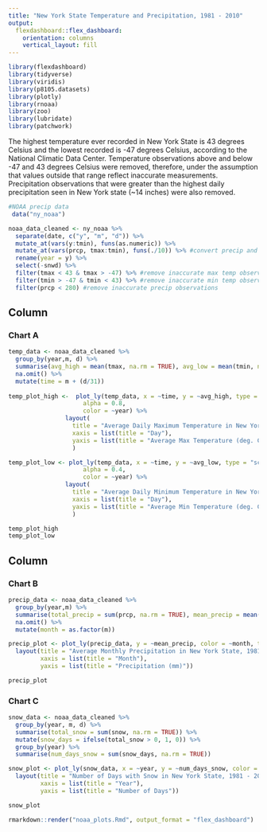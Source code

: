 ```yaml
---
title: "New York State Temperature and Precipitation, 1981 - 2010"
output: 
  flexdashboard::flex_dashboard:
    orientation: columns
    vertical_layout: fill
---
```


```r
library(flexdashboard)
library(tidyverse)
library(viridis)
library(p8105.datasets)
library(plotly)
library(rnoaa)
library(zoo)
library(lubridate)
library(patchwork)
```

The highest temperature ever recorded in New York State is 43 degrees Celsius and the lowest recorded is -47 degrees Celsius, according to the National Climatic Data Center. Temperature observations above and below -47 and 43 degrees Celsius were removed, therefore, under the assumption that values outside that range reflect inaccurate measurements. Precipitation observations that were greater than the highest daily precipitation seen in New York state (~14 inches) were also removed.  

```r
#NOAA precip data
 data("ny_noaa")

noaa_data_cleaned <- ny_noaa %>% 
  separate(date, c("y", "m", "d")) %>% 
  mutate_at(vars(y:tmin), funs(as.numeric)) %>% 
  mutate_at(vars(prcp, tmax:tmin), funs(./10)) %>% #convert precip and temp data into mm and deg C, respectively
  rename(year = y) %>% 
  select(-snwd) %>% 
  filter(tmax < 43 & tmax > -47) %>% #remove inaccurate max temp observations 
  filter(tmin > -47 & tmin < 43) %>% #remove inaccurate min temp observations
  filter(prcp < 280) #remove inaccurate precip observations 
```


Column {data-width=650}
-----------------------------------------------------------------------

### Chart A

```r
temp_data <- noaa_data_cleaned %>% 
  group_by(year,m, d) %>% 
  summarise(avg_high = mean(tmax, na.rm = TRUE), avg_low = mean(tmin, na.rm = TRUE)) %>% 
  na.omit() %>% 
  mutate(time = m + (d/31))
  
temp_plot_high <-  plot_ly(temp_data, x = ~time, y = ~avg_high, type = "scatter", mode = "lines+markers", 
                     alpha = 0.8, 
                     color = ~year) %>% 
                layout(
                  title = "Average Daily Maximum Temperature in New York State, 1981 - 2010", 
                  xaxis = list(title = "Day"), 
                  yaxis = list(title = "Average Max Temperature (deg. C)")
                  )

temp_plot_low <- plot_ly(temp_data, x = ~time, y = ~avg_low, type = "scatter", mode = "lines+markers", 
                     alpha = 0.4, 
                     color = ~year) %>% 
                layout(
                  title = "Average Daily Minimum Temperature in New York State, 1981 - 2010", 
                  xaxis = list(title = "Day"), 
                  yaxis = list(title = "Average Min Temperature (deg. C)")
                  )

temp_plot_high
temp_plot_low
```

Column {data-width=350}
-----------------------------------------------------------------------

### Chart B

```r
precip_data <- noaa_data_cleaned %>% 
  group_by(year,m) %>% 
  summarise(total_precip = sum(prcp, na.rm = TRUE), mean_precip = mean(prcp, na.rm = TRUE)) %>% 
  na.omit() %>% 
  mutate(month = as.factor(m)) 

precip_plot <- plot_ly(precip_data, y = ~mean_precip, color = ~month, type = "box", colors = "Set2") %>% 
  layout(title = "Average Monthly Precipitation in New York State, 1981 -2010", 
         xaxis = list(title = "Month"),
         yaxis = list(title = "Precipitation (mm)"))

precip_plot

```

### Chart C

```r
snow_data <- noaa_data_cleaned %>% 
  group_by(year, m, d) %>% 
  summarise(total_snow = sum(snow, na.rm = TRUE)) %>% 
  mutate(snow_days = ifelse(total_snow > 0, 1, 0)) %>% 
  group_by(year) %>% 
  summarise(num_days_snow = sum(snow_days, na.rm = TRUE)) 

snow_plot <- plot_ly(snow_data, x = ~year, y = ~num_days_snow, color = ~year, type = "bar") %>% 
  layout(title = "Number of Days with Snow in New York State, 1981 - 2010", 
         xaxis = list(title = "Year"), 
         yaxis = list(title = "Number of Days"))

snow_plot
```

```r
rmarkdown::render("noaa_plots.Rmd", output_format = "flex_dashboard")
```

